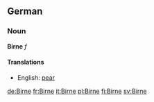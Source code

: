 ==German==
===Noun===
'''Birne''' ''f''

====Translations====
*English: [[pear]]

[[de:Birne]]
[[fr:Birne]]
[[it:Birne]]
[[pl:Birne]]
[[fi:Birne]]
[[sv:Birne]]